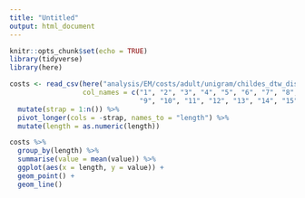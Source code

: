 ```yaml
---
title: "Untitled"
output: html_document
---
```


```r
knitr::opts_chunk$set(echo = TRUE)
library(tidyverse)
library(here)
```

```r
costs <- read_csv(here("analysis/EM/costs/adult/unigram/childes_dtw_dists.csv"),
                  col_names = c("1", "2", "3", "4", "5", "6", "7", "8",
                                "9", "10", "11", "12", "13", "14", "15")) %>%
  mutate(strap = 1:n()) %>%
  pivot_longer(cols = -strap, names_to = "length") %>%
  mutate(length = as.numeric(length))

costs %>%
  group_by(length) %>%
  summarise(value = mean(value)) %>%
  ggplot(aes(x = length, y = value)) + 
  geom_point() + 
  geom_line()



```